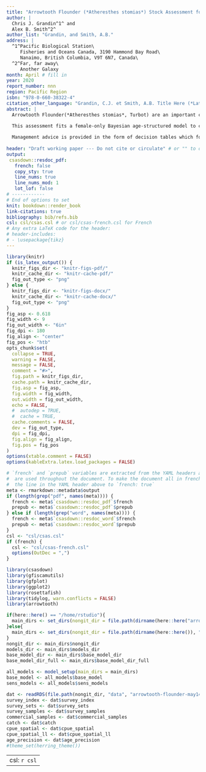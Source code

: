 ```yaml
---
title: "Arrowtooth Flounder (*Atheresthes stomias*) Stock Assessment for the West Coast of British Columbia in 2021"
author: |
  Chris J. Grandin^1^ and
  Alex B. Smith^2^
author_list: "Grandin, and Smith, A.B."
address: |
  ^1^Pacific Biological Station\
     Fisheries and Oceans Canada, 3190 Hammond Bay Road\
     Nanaimo, British Columbia, V9T 6N7, Canada\
  ^2^Far, far away\
     Another Galaxy
month: April # fill in
year: 2020
report_number: nnn
region: Pacific Region
isbn: "978-0-660-38322-4"
citation_other_language: "Grandin, C.J. et Smith, A.B. Title Here (*Latin Species Name*). DFO Secr. can. de consult. sci. du MPO. Doc. de rech 2019/nnn. iv + 13 p."
abstract: |
  Arrowtooth Flounder(*Atheresthes stomias*, Turbot) are an important component of the bottom trawl fishery in British Columbia. They are managed as a coastwide stock, with a TAC of 4,000 t and catch of 10,679 t in 2014. Prior to the introduction of freezer trawlers in the mid-2000s, most of the historical catch of Arrowtooth Flounder is understood to have been discarded at sea. This was largely due to proteolysis, which occurs in the muscle tissue of this species a short time after it is caught, making the flesh unpalatable. In the past decade, markets have been established for fillets that have been frozen at sea, and the freezer trawl fleet has taken an increasing proportion of the coastwide catch.

  This assessment fits a female-only Bayesian age-structured model to catch,survey and age-composition data from the years 1996-2019, for management areas 3CD (West Coast Vancouver Island), 5AB (Queen Charlotte Sound), 5CD (Hecate Strait), and 5E (West Coast Haida Gwaii). Catch data prior to the introduction of at-sea observers in 1996 were considered too unreliablefor inclusion in the assessment due to unknown quantities of discarding at sea.
  
  Management advice is provided in the form of decision tables which forecast the impacts of a range of 2020 catch levels on Arrowtooth Flounder stock status relative to these reference points. The Reference Case decision table suggests that a 2020 catch equal to any of the catch levels tested, ranging from 0 t to 30,000 t, would result in a 2021 biomass above all of the candidate biomass-based reference points tested, and 2020 harvest rate below the estimated UMSY. Large uncertainty in the assessment is, however emphasised. The magnitude of catch and discards prior to 1996 is a major source of uncertainty in this assessment that could provide critical information about the scale and productivity of this stock. Ageing of archived otoliths from the freezer trawl feet is a high priority recommendation.
  
header: "Draft working paper --- Do not cite or circulate" # or "" to omit
output:
 csasdown::resdoc_pdf:
   french: false
   copy_sty: true
   line_nums: true
   line_nums_mod: 1
   lot_lof: false
# ------------
# End of options to set
knit: bookdown::render_book
link-citations: true
bibliography: bib/refs.bib
csl: csl/csas.csl # or csl/csas-french.csl for French
# Any extra LaTeX code for the header:
# header-includes:
# - \usepackage{tikz}
---
```


```r
library(knitr)
if (is_latex_output()) {
  knitr_figs_dir <- "knitr-figs-pdf/"
  knitr_cache_dir <- "knitr-cache-pdf/"
  fig_out_type <- "png"
} else {
  knitr_figs_dir <- "knitr-figs-docx/"
  knitr_cache_dir <- "knitr-cache-docx/"
  fig_out_type <- "png"
}
fig_asp <- 0.618
fig_width <- 9
fig_out_width <- "6in"
fig_dpi <- 180
fig_align <- "center"
fig_pos <- "htb"
opts_chunk$set(
  collapse = TRUE,
  warning = FALSE,
  message = FALSE,
  comment = "#>",
  fig.path = knitr_figs_dir,
  cache.path = knitr_cache_dir,
  fig.asp = fig_asp,
  fig.width = fig_width,
  out.width = fig_out_width,
  echo = FALSE,
  #  autodep = TRUE,
  #  cache = TRUE,
  cache.comments = FALSE,
  dev = fig_out_type,
  dpi = fig_dpi,
  fig.align = fig_align,
  fig.pos = fig_pos
)
options(xtable.comment = FALSE)
options(kableExtra.latex.load_packages = FALSE)
```

```r
# `french` and `prepub` variables are extracted from the YAML headers above and
#  are used throughout the document. To make the document all in french, change
#  the line in the YAML header above to `french: true`
meta <- rmarkdown::metadata$output
if (length(grep("pdf", names(meta)))) {
  french <- meta$`csasdown::resdoc_pdf`$french
  prepub <- meta$`csasdown::resdoc_pdf`$prepub
} else if (length(grep("word", names(meta)))) {
  french <- meta$`csasdown::resdoc_word`$french
  prepub <- meta$`csasdown::resdoc_word`$prepub
}
csl <- "csl/csas.csl"
if (french) {
  csl <- "csl/csas-french.csl"
  options(OutDec = ",")
}

library(csasdown)
library(gfiscamutils)
library(gfplot)
library(ggplot2)
library(rosettafish)
library(tidylog, warn.conflicts = FALSE)
library(arrowtooth)

if(here::here() == "/home/rstudio"){
  main_dirs <- set_dirs(nongit_dir = file.path(dirname(here::here("arrowtooth")), "arrowtooth-nongit"))
}else{
  main_dirs <- set_dirs(nongit_dir = file.path(dirname(here::here()), "arrowtooth-nongit"))
}
nongit_dir <- main_dirs$nongit_dir
models_dir <- main_dirs$models_dir
base_model_dir <- main_dirs$base_model_dir
base_model_dir_full <- main_dirs$base_model_dir_full

all_models <- model_setup(main_dirs = main_dirs)
base_model <- all_models$base_model
sens_models <- all_models$sens_models

dat <- readRDS(file.path(nongit_dir, "data", "arrowtooth-flounder-may14-2021.rds"))
survey_index <- dat$survey_index
survey_sets <- dat$survey_sets
survey_samples <- dat$survey_samples
commercial_samples <- dat$commercial_samples
catch <- dat$catch
cpue_spatial <- dat$cpue_spatial
cpue_spatial_ll <- dat$cpue_spatial_ll
age_precision <- dat$age_precision
#theme_set(herring_theme())
```

---
csl: `r csl`    
---

